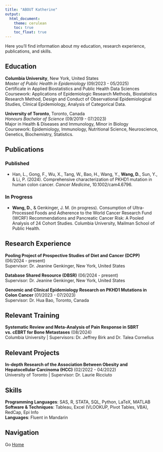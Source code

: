 ```yaml
---
title: "ABOUT Katherine"
output: 
  html_document:
    theme: cerulean
    toc: true
    toc_float: true
---
```

Here you'll find information about my education, research experience, publications, and skills.

## Education

**Columbia University**, New York, United States  
*Master of Public Health in Epidemiology* (09/2023 - 05/2025)  
Certificate in Applied Biostatistics and Public Health Data Sciences  
Coursework: Applications of Epidemiologic Research Methods, Biostatistics Research Method, Design and Conduct of Observational Epidemiological Studies, Clinical Epidemiology, Analysis of Categorical Data.

**University of Toronto**, Toronto, Canada  
*Honours Bachelor of Science* (09/2019 - 07/2023)  
Major in Health & Diseases and Immunology, Minor in Biology  
Coursework: Epidemiology, Immunology, Nutritional Science, Neuroscience, Genetics, Biochemistry, Statistics.

## Publications

### Published
- Han, L., Gong, F., Wu, X., Tang, W., Bao, H., Wang, Y., **Wang, D.**, Sun, Y., & Li, P. (2024). Comprehensive characterization of PKHD1 mutation in human colon cancer. *Cancer Medicine*, 10.1002/cam4.6796.

### In Progress
- **Wang, D.**, & Genkinger, J. M. (in progress). Consumption of Ultra-Processed Foods and Adherence to the World Cancer Research Fund (WCRF) Recommendations and Pancreatic Cancer Risk: A Pooled Analysis of 24 Cohort Studies. Columbia University, Mailman School of Public Health.

## Research Experience

**Pooling Project of Prospective Studies of Diet and Cancer (DCPP)** (06/2024 - present)  
Supervisor: Dr. Jeanine Genkinger, New York, United States

**Database Shared Resource (DBSR)** (06/2024 - present)  
Supervisor: Dr. Jeanine Genkinger, New York, United States

**Genomic and Clinical Epidemiology Research on PKHD1 Mutations in Colon Cancer** (01/2023 - 07/2023)  
Supervisor: Dr. Hua Bao, Toronto, Canada

## Relevant Training

**Systematic Review and Meta-Analysis of Pain Response in SBRT vs. cEBRT for Bone Metastases** (08/2024)  
Columbia University | Supervisors: Dr. Jeffrey Birk and Dr. Talea Cornelius

## Relevant Projects

**In-depth Research of the Association Between Obesity and Hepatocellular Carcinoma (HCC)** (02/2022 - 04/2022)  
University of Toronto | Supervisor: Dr. Laurie Ricciuto

## Skills

**Programming Languages**: SAS, R, STATA, SQL, Python, LaTeX, MATLAB  
**Software & Techniques**: Tableau, Excel (VLOOKUP, Pivot Tables, VBA), RedCap, Epi Info  
**Languages**: Fluent in Mandarin

## Navigation

Go [Home](index.html)

